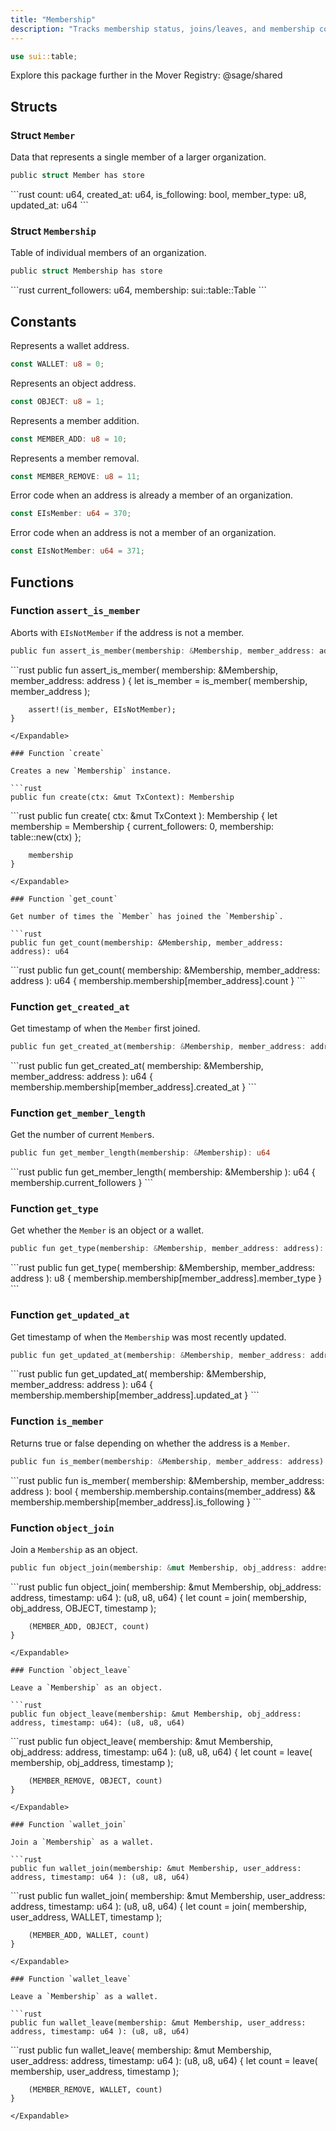 ```yaml
---
title: "Membership"
description: "Tracks membership status, joins/leaves, and membership counts."
---
```


```rust
use sui::table;
```

<Tip>
  Explore this package further in the Mover Registry: @sage/shared
</Tip>

## Structs

### Struct `Member`

Data that represents a single member of a larger organization.

```rust
public struct Member has store
```

<Expandable title="Fields">
  ```rust
    count: u64,
    created_at: u64,
    is_following: bool,
    member_type: u8,
    updated_at: u64
  ```
</Expandable>

### Struct `Membership`

Table of individual members of an organization.

```rust
public struct Membership has store
```

<Expandable title="Fields">
  ```rust
    current_followers: u64,
    membership: sui::table::Table<address, Member>
  ```
</Expandable>

## Constants

Represents a wallet address.

```rust
const WALLET: u8 = 0;
```

Represents an object address.

```rust
const OBJECT: u8 = 1;
```

Represents a member addition.

```rust
const MEMBER_ADD: u8 = 10;
```

Represents a member removal.

```rust
const MEMBER_REMOVE: u8 = 11;
```

Error code when an address is already a member of an organization.

```rust
const EIsMember: u64 = 370;
```

Error code when an address is not a member of an organization.

```rust
const EIsNotMember: u64 = 371;
```

## Functions

### Function `assert_is_member`

Aborts with `EIsNotMember` if the address is not a member.

```rust
public fun assert_is_member(membership: &Membership, member_address: address)
```

<Expandable title="Implementation">
  ```rust
    public fun assert_is_member(
        membership: &Membership,
        member_address: address
    ) {
        let is_member = is_member(
            membership,
            member_address
        );
  
        assert!(is_member, EIsNotMember);
    }
  ```
</Expandable>

### Function `create`

Creates a new `Membership` instance.

```rust
public fun create(ctx: &mut TxContext): Membership
```

<Expandable title="Implementation">
  ```rust
    public fun create(
        ctx: &mut TxContext
    ): Membership {
        let membership = Membership {
            current_followers: 0,
            membership: table::new(ctx)
        };
  
        membership
    }
  ```
</Expandable>

### Function `get_count`

Get number of times the `Member` has joined the `Membership`.

```rust
public fun get_count(membership: &Membership, member_address: address): u64
```

<Expandable title="Implementation">
  ```rust
    public fun get_count(
        membership: &Membership,
        member_address: address
    ): u64 {
        membership.membership[member_address].count
    }
  ```
</Expandable>

### Function `get_created_at`

Get timestamp of when the `Member` first joined.

```rust
public fun get_created_at(membership: &Membership, member_address: address): u64
```

<Expandable title="Implementation">
  ```rust
    public fun get_created_at(
        membership: &Membership,
        member_address: address
    ): u64 {
        membership.membership[member_address].created_at
    }
  ```
</Expandable>

### Function `get_member_length`

Get the number of current `Member`s.

```rust
public fun get_member_length(membership: &Membership): u64
```

<Expandable title="Implementation">
  ```rust
    public fun get_member_length(
        membership: &Membership
    ): u64 {
        membership.current_followers
    }
  ```
</Expandable>

### Function `get_type`

Get whether the `Member` is an object or a wallet.

```rust
public fun get_type(membership: &Membership, member_address: address): u8
```

<Expandable title="Implementation">
  ```rust
    public fun get_type(
        membership: &Membership,
        member_address: address
    ): u8 {
        membership.membership[member_address].member_type
    }
  ```
</Expandable>

### Function `get_updated_at`

Get timestamp of when the `Membership` was most recently updated.

```rust
public fun get_updated_at(membership: &Membership, member_address: address): u64
```

<Expandable title="Implementation">
  ```rust
    public fun get_updated_at(
        membership: &Membership,
        member_address: address
    ): u64 {
        membership.membership[member_address].updated_at
    }
  ```
</Expandable>

### Function `is_member`

Returns true or false depending on whether the address is a `Member`.

```rust
public fun is_member(membership: &Membership, member_address: address): bool
```

<Expandable title="Implementation">
  ```rust
    public fun is_member(
        membership: &Membership,
        member_address: address
    ): bool {
        membership.membership.contains(member_address) &&
        membership.membership[member_address].is_following
    }
  ```
</Expandable>

### Function `object_join`

Join a `Membership` as an object.

```rust
public fun object_join(membership: &mut Membership, obj_address: address, timestamp: u64): (u8, u8, u64)
```

<Expandable title="Implementation">
  ```rust
    public fun object_join(
        membership: &mut Membership,
        obj_address: address,
        timestamp: u64
    ): (u8, u8, u64) {
        let count = join(
            membership,
            obj_address,
            OBJECT,
            timestamp
        );
  
        (MEMBER_ADD, OBJECT, count)
    }
  ```
</Expandable>

### Function `object_leave`

Leave a `Membership` as an object.

```rust
public fun object_leave(membership: &mut Membership, obj_address: address, timestamp: u64): (u8, u8, u64)
```

<Expandable title="Implementation">
  ```rust
    public fun object_leave(
        membership: &mut Membership,
        obj_address: address,
        timestamp: u64
    ): (u8, u8, u64) {
        let count = leave(
            membership,
            obj_address,
            timestamp
        );
  
        (MEMBER_REMOVE, OBJECT, count)
    }
  ```
</Expandable>

### Function `wallet_join`

Join a `Membership` as a wallet.

```rust
public fun wallet_join(membership: &mut Membership, user_address: address, timestamp: u64 ): (u8, u8, u64)
```

<Expandable title="Implementation">
  ```rust
    public fun wallet_join(
        membership: &mut Membership,
        user_address: address,
        timestamp: u64
    ): (u8, u8, u64) {
        let count = join(
            membership,
            user_address,
            WALLET,
            timestamp
        );
  
        (MEMBER_ADD, WALLET, count)
    }
  ```
</Expandable>

### Function `wallet_leave`

Leave a `Membership` as a wallet.

```rust
public fun wallet_leave(membership: &mut Membership, user_address: address, timestamp: u64 ): (u8, u8, u64)
```

<Expandable title="Implementation">
  ```rust
    public fun wallet_leave(
        membership: &mut Membership,
        user_address: address,
        timestamp: u64
    ): (u8, u8, u64) {
        let count = leave(
            membership,
            user_address,
            timestamp
        );
  
        (MEMBER_REMOVE, WALLET, count)
    }
  ```
</Expandable>